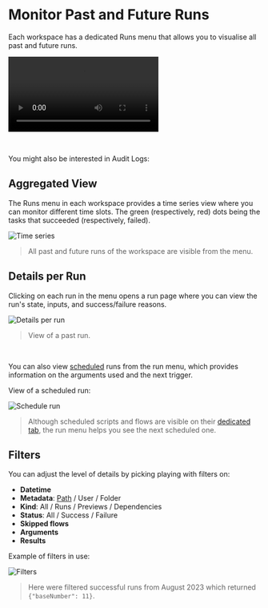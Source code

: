 
# Monitor Past and Future Runs

Each workspace has a dedicated Runs menu that allows you to visualise all past and future runs.

<video
	className="border-2 rounded-xl object-cover w-full h-full dark:border-gray-800"
	autoPlay
	loop
	controls
	id="main-video"
	src="/videos/runs-menu.mp4"
/>

<br />

You might also be interested in Audit Logs:

<div className="grid grid-cols-2 gap-6 mb-4">
	<DocCard
		title="Audit Logs"
		description="Audit logs are another feature, available in the Cloud & Enterprise Self-Hosted only. They capture and record every operation and action with side-effects."
		href="/docs/core_concepts/audit_logs"
	/>
</div>

## Aggregated View

The Runs menu in each workspace provides a time series view where you can monitor different time slots.
The green (respectively, red) dots being the tasks that succeeded (respectively, failed).

![Time series](./1-runs-menu.png 'Time series')

> All past and future runs of the workspace are visible from the menu.

## Details per Run

Clicking on each run in the menu opens a run page where you can view the run's state, inputs, and success/failure reasons.

![Details per run](./2-detail-per-run.png 'Details per run')

> View of a past run.

<br />

You can also view [scheduled](../1_scheduling/index.mdx) runs from the run menu, which provides information on the arguments used and the next trigger.

View of a scheduled run:

![Schedule run](./3-scheduled-run.png.webp)

> Although scheduled scripts and flows are visible on their [dedicated tab](../1_scheduling/index.mdx), the run menu helps you see the next scheduled one.

## Filters

You can adjust the level of details by picking playing with filters on:

- **Datetime**
- **Metadata**: [Path](../16_roles_and_permissions/index.mdx#path) / User / Folder
- **Kind**: All / Runs / Previews / Dependencies
- **Status**: All / Success / Failure
- **Skipped flows**
- **Arguments**
- **Results**

Example of filters in use:

![Filters](./4-filters.png 'Filters')

> Here were filtered successful runs from August 2023 which returned `{"baseNumber": 11}`.